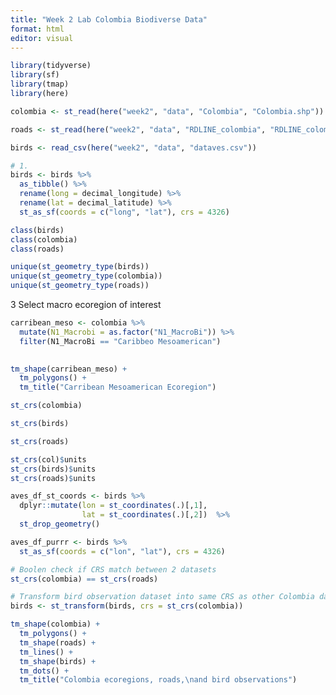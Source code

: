 ```yaml
---
title: "Week 2 Lab Colombia Biodiverse Data"
format: html
editor: visual
---
```


```r
library(tidyverse)
library(sf)
library(tmap)
library(here)
```

```r
colombia <- st_read(here("week2", "data", "Colombia", "Colombia.shp"))
```
```r
roads <- st_read(here("week2", "data", "RDLINE_colombia", "RDLINE_colombia.shp"))
```

```r
birds <- read_csv(here("week2", "data", "dataves.csv"))
```
```r
# 1. 
birds <- birds %>% 
  as_tibble() %>% 
  rename(long = decimal_longitude) %>% 
  rename(lat = decimal_latitude) %>% 
  st_as_sf(coords = c("long", "lat"), crs = 4326)
```

```r
class(birds)
class(colombia)
class(roads)
```
```r
unique(st_geometry_type(birds))
unique(st_geometry_type(colombia))
unique(st_geometry_type(roads))
```
3 Select macro ecoregion of interest

```r
carribean_meso <- colombia %>% 
  mutate(N1_Macrobi = as.factor("N1_MacroBi")) %>% 
  filter(N1_MacroBi == "Caribbeo Mesoamerican") 
  
```

```r
tm_shape(carribean_meso) +
  tm_polygons() + 
  tm_title("Carribean Mesoamerican Ecoregion")
```

```r
st_crs(colombia)
```
```r
st_crs(birds)
```

```r
st_crs(roads)
```
```r
st_crs(col)$units
st_crs(birds)$units
st_crs(roads)$units
```

```r
aves_df_st_coords <- birds %>%
  dplyr::mutate(lon = st_coordinates(.)[,1], 
                lat = st_coordinates(.)[,2])  %>% 
  st_drop_geometry() 
```

```r
aves_df_purrr <- birds %>% 
  st_as_sf(coords = c("lon", "lat"), crs = 4326)
```

```r
# Boolen check if CRS match between 2 datasets
st_crs(colombia) == st_crs(roads)
```

```r
# Transform bird observation dataset into same CRS as other Colombia dataset
birds <- st_transform(birds, crs = st_crs(colombia))
```

```r
tm_shape(colombia) +
  tm_polygons() +
  tm_shape(roads) +
  tm_lines() +
  tm_shape(birds) +
  tm_dots() +
  tm_title("Colombia ecoregions, roads,\nand bird observations")
```

